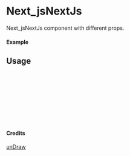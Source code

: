 
<Meta of={Next_jsNextJs} title="unDraw/Next_jsNextJs" />

# Next_jsNextJs

Next_jsNextJs component with different props.

#### Example

<Canvas of={Next_jsNextJs.Primary} />

## Usage

```ts
import { Next_jsNextJs } from "yadl-ui";

const Example = () => {
  return (
      <Next_jsNextJs />
  );
};

export default Example;
```

#### Credits
[unDraw](https://undraw.co/illustrations)
